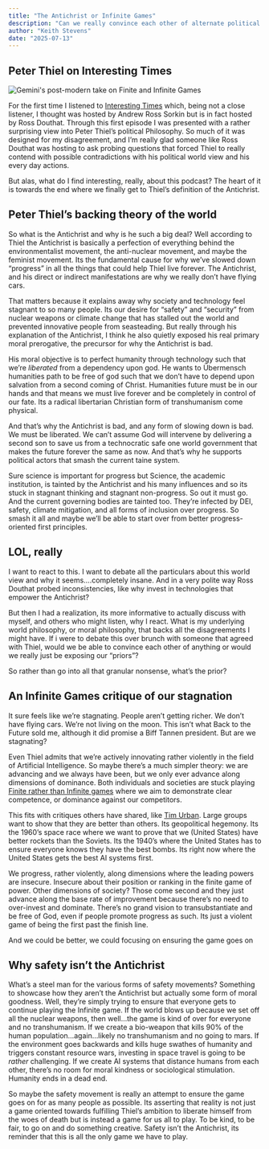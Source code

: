 ```yaml
---
title: "The Antichrist or Infinite Games"
description: "Can we really convince each other of alternate political theories?"
author: "Keith Stevens"
date: "2025-07-13"
---
```


## Peter Thiel on Interesting Times

![](250713-finite-infinite-post-modern.png "Gemini's post-modern take on Finite and Infinite Games"){fig-align="center"}

For the first time I listened to [Interesting
Times](https://www.nytimes.com/2025/06/26/opinion/peter-thiel-antichrist-ross-douthat.html)
which, being not a close listener, I thought was hosted by Andrew Ross Sorkin
but is in fact hosted by Ross Douthat.  Through this first episode I was
presented with a rather surprising view into Peter Thiel's political Philosophy.
So much of it was designed for my disagreement, and I'm really glad someone like
Ross Douthat was hosting to ask probing questions that forced Thiel to really
contend with possible contradictions with his political world view and his every
day actions.

But alas, what do I find interesting, really, about this podcast? The heart of
it is towards the end where we finally get to Thiel's definition of the
Antichrist.

## Peter Thiel's backing theory of the world

So what is the Antichrist and why is he such a big deal?  Well according to
Thiel the Antichrist is basically a perfection of everything behind the
environmentalist movement, the anti-nuclear movement, and maybe the feminist 
movement. Its the fundamental cause for why we've slowed down "progress" in all
the things that could help Thiel live forever.  The Antichrist, and his direct
or indirect manifestations are why we really don't have flying cars.

That matters because it explains away why society and technology feel stagnant
to so many people.  Its our desire for "safety" and "security" from nuclear
weapons or climate change that has stalled out the world and prevented
innovative people from seasteading.  But really through his explanation of the
Antichrist, I think he also quietly exposed his real primary moral prerogative,
the precursor for why the Antichrist is bad.

His moral objective is to perfect humanity through technology such that we're
_liberated_ from a dependency upon god.  He wants to Übermensch humanities path
to be free of god such that we don't have to depend upon salvation from a second
coming of Christ.  Humanities future must be in our hands and that means we must
live forever and be completely in control of our fate.  Its a radical
libertarian Christian form of transhumanism come physical.

And that's why the Antichrist is bad, and any form of slowing down is bad.  We
must be liberated.  We can't assume God will intervene by delivering a second
son to save us from a technocratic safe one world government that makes the
future forever the same as now.  And that's why he supports political actors
that smash the current taine system.

Sure science is important for progress but Science, the academic institution, is
tainted by the Antichrist and his many influences and so its stuck in stagnant
thinking and stagnant non-progress.  So out it must go.  And the current
governing bodies are tainted too.  They're infected by DEI, safety, climate
mitigation, and all forms of inclusion over progress.  So smash it all and maybe
we'll be able to start over from better progress-oriented first principles.


## LOL, really

I want to react to this.  I want to debate all the particulars about this world
view and why it seems....completely insane.  And in a very polite way Ross
Douthat probed inconsistencies, like why invest in technologies that empower the
Antichrist?

But then I had a realization, its more informative to actually discuss with
myself, and others who might listen, why I react.  What is my underlying world
philosophy, or moral philosophy, that backs all the disagreements I might have.
If i were to debate this over brunch with someone that agreed with Thiel, would
we be able to convince each other of anything or would we really just be
exposing our "priors"?

So rather than go into all that granular nonsense, what's the prior?

## An Infinite Games critique of our stagnation

It sure feels like we're stagnating.  People aren't getting richer.  We don't
have flying cars.  We're not living on the moon.  This isn't what Back to the
Future sold me, although it did promise a Biff Tannen president.  But are we stagnating?

Even Thiel admits that we're actively innovating rather violently in the field
of Artificial Intelligence.  So maybe there's a much simpler theory: we are
advancing and we always have been, but we only ever advance along dimensions of
dominance.  Both individuals and societies are stuck playing [Finite rather
than Infinite games](https://en.wikipedia.org/wiki/Finite_and_Infinite_Games)
where we aim to demonstrate clear competence, or dominance against our
competitors.

This fits with critiques others have shared, like [Tim
Urban](https://www.amazon.com/Whats-Our-Problem-Self-Help-Societies-ebook/dp/B0BTJCTR58).
Large groups want to show that they are better than others.  Its geopolitical
hegemony.  Its the 1960's space race where we want to prove that we (United
States) have better rockets than the Soviets.  Its the 1940's where
the United States has to ensure everyone knows they have the best bombs.  Its
right now where the United States gets the best AI systems first.

We progress, rather violently, along dimensions where the leading powers are
insecure.  Insecure about their position or ranking in the finite game of power.
Other dimensions of society?  Those come second and they just advance along the
base rate of improvement because there's no need to over-invest and dominate.
There's no grand vision to transubstantiate and be free of God, even if people
promote progress as such.  Its just a violent game of being the first past the
finish line.


And we could be better, we could focusing on ensuring the game goes on

## Why safety isn't the Antichrist

What's a steel man for the various forms of safety movements?  Something to
showcase how they aren't the Antichrist but actually some form of moral
goodness.  Well, they're simply trying to ensure that everyone gets to continue
playing the Infinite game.  If the world blows up because we set off all the
nuclear weapons, then well...the game is kind of over for everyone and no
transhumanism.  If we create a bio-weapon that kills 90% of the human
population...again...likely no transhumanism and no going to mars.  If the
environment goes backwards and kills huge swathes of humanity and triggers
constant resource wars, investing in space travel is going to be _rather_
challenging.  If we create AI systems that distance humans from each other,
there's no room for moral kindness or sociological stimulation.   Humanity ends
in a dead end.

So maybe the safety movement is really an attempt to ensure the game goes on for
as many people as possible.  Its asserting that reality is not just a game
oriented towards fulfilling Thiel's ambition to liberate himself from the woes
of death but is instead a game for us all to play.  To be kind, to be fair, to
go on and do something creative.  Safety isn't the Antichrist, its reminder that
this is all the only game we have to play.